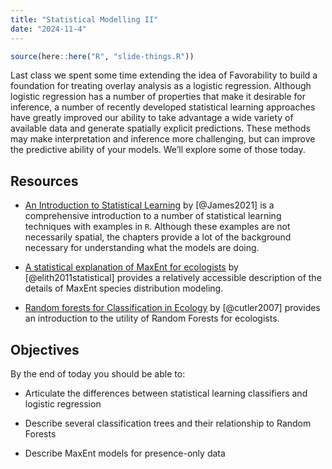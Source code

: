 ```yaml
---
title: "Statistical Modelling II"
date: "2024-11-4"
---
```


```r
source(here::here("R", "slide-things.R"))
```

Last class we spent some time extending the idea of Favorability to build a foundation for treating overlay analysis as a logistic regression. Although logistic regression has a number of properties that make it desirable for inference, a number of recently developed statistical learning approaches have greatly improved our ability to take advantage a wide variety of available data and generate spatially explicit predictions. These methods may make interpretation and inference more challenging, but can improve the predictive ability of your models. We'll explore some of those today.

## Resources

- <i class="fas fa-external-link-square-alt"></i> [An Introduction to Statistical Learning](file:///Users/mattwilliamson/Downloads/ISLRv2_corrected_June_2023.pdf) by [@James2021] is a comprehensive introduction to a number of statistical learning techniques with examples in `R`. Although these examples are not necessarily spatial, the chapters provide a lot of the background necessary for understanding what the models are doing.

- <i class="fas fa-external-link-square-alt"></i> [A statistical explanation of MaxEnt for ecologists](https://hastie.su.domains/Papers/maxent_explained.pdf) by [@elith2011statistical] provides a relatively accessible description of the details of MaxEnt species distribution modeling.

- <i class="fas fa-external-link-square-alt"></i> [Random forests for Classification in Ecology](https://esajournals.onlinelibrary.wiley.com/doi/full/10.1890/07-0539.1) by [@cutler2007] provides an introduction to the utility of Random Forests for ecologists.


## Objectives

By the end of today you should be able to:

- Articulate the differences between statistical learning classifiers and logistic regression

- Describe several classification trees and their relationship to Random Forests

- Describe MaxEnt models for presence-only data

<!--
```r
slide_buttons("/slides/22-slides")
```

<div>

```{=html}
<iframe class="slide-deck" src="/slides/22-slides.html"></iframe>
```

</div>

[Panopto Video](https://boisestate.hosted.panopto.com/Panopto/Pages/Viewer.aspx?id=4490849b-8188-40a6-b657-b0b201521f29&start=0)--> 

